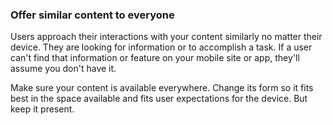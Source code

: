 ### Offer similar content to everyone

Users approach their interactions with your content similarly no matter their device.
They are looking for information or to accomplish a task.
If a user can't find that information or feature on your mobile site or app,
they'll assume you don't have it.

Make sure your content is available everywhere.
Change its form so it fits best in the space available
and fits user expectations for the device.
But keep it present.